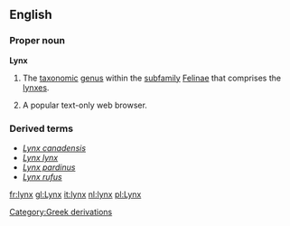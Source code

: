 ==English==
===Proper noun===
'''Lynx'''
#The [[taxonomic]] [[genus]] within the [[subfamily]] [[Felinae]] that comprises the [[lynx]]es.
#{{computing}} A popular text-only web browser.

===Derived terms===
{{wikispecies}}
*''[[Lynx canadensis]]''<!-- - Canada lynx-->
*''[[Lynx lynx]]''<!-- - Eurasian lynx-->
*''[[Lynx pardinus]]''<!-- - Spanish lynx-->
*''[[Lynx rufus]]''<!-- - bobcat-->
{{wikipediapar|Lynx (cat)}}

[[Category:Greek derivations]]

[[fr:lynx]]
[[gl:Lynx]]
[[it:lynx]]
[[nl:lynx]]
[[pl:Lynx]]